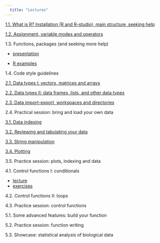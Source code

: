```yaml
---
  title: "Lectures"
---
```


[1.1. What is R? Installation (R and R-studio), main structure, seeking help](https://phenoevo.github.io/Intro2R/lectures/1.1. Overview&Intro.pdf)

[1.2. Assignment, variable modes and operators](https://phenoevo.github.io/Intro2R/lectures/1.2_Assignment_variables_modes_operators.html)

1.3. Functions, packages (and seeking more help)

  + [presentation](https://phenoevo.github.io/Intro2R/lectures/1.3_Functions and packages.pdf)
  
  + [R examples](https://phenoevo.github.io/Intro2R/lectures/1.3_Functions-and-packages.html)

1.4. Code style guidelines

[2.1. Data types I: vectors, matrices and arrays](https://phenoevo.github.io/Intro2R/lectures/2.1_Vectors_matrices_arrays.html)

[2.2. Data types II: data frames, lists, and other data types](https://phenoevo.github.io/Intro2R/lectures/2.2_datatypesII.html)


[2.3. Data import-export, workspaces and directories](https://phenoevo.github.io/Intro2R/lectures/2.3_Import_Export_Workspaces.html)

2.4. Practical session: bring and load your own data


[3.1. Data indexing](https://phenoevo.github.io/Intro2R/lectures/3.1_Data-indexing.html)

[3.2. Reviewing and tabulating your data](https://phenoevo.github.io/Intro2R/lectures/3.2_reviewing.html)

[3.3. String manipulation](https://phenoevo.github.io/Intro2R/lectures/3.3_String_manipulation.html)

[3.4. Plotting](https://phenoevo.github.io/Intro2R/lectures/3.4_Plotting.html)

3.5. Practice session: plots, indexing and data


4.1. Control functions I: conditionals

  + [lecture](https://phenoevo.github.io/Intro2R/lectures/4.1_Conditionals.html) 
  + [exercises](https://phenoevo.github.io/Intro2R/lectures/4.1_Conditionals_Exercises.pdf)

4.2. Control functions II: loops

4.3. Practice session: control functions


5.1. Some advanced features: build your function

5.2. Practice session: function writing

5.3. Showcase: statistical analysis of biological data
 

